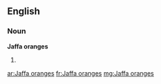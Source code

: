 ==English==

===Noun===
'''Jaffa oranges'''

# {{plural of|[[Jaffa orange]]}}

[[ar:Jaffa oranges]]
[[fr:Jaffa oranges]]
[[mg:Jaffa oranges]]
